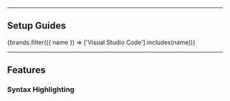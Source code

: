 <Features />

---


## Setup Guides
<IconButtons url="/guide/language-service">
    {brands.filter(({ name }) => ['Visual Studio Code'].includes(name))}
</IconButtons>

---

## Features
### Syntax Highlighting